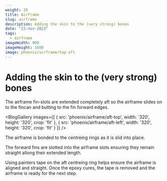 ```yaml
---
weight: 20
title: Airframe
slug: airframe
description: Adding the skin to the (very strong) bones
date: "23-nov-2023"
tags:
  - airframe
imageWidth: 900
imageHeight: 1600
image: phoenix/airframe/top-aft
---
```

# Adding the skin to the (very strong) bones

The airframe fin-slots are extended completely aft so the airframe slides on to the fincan
and butting to the fin forward edges.

<BlogGallery
  images={[
    {
      src: 'phoenix/airframe/aft-top',
      width: '320',
      height: '320',
      crop: 'fit'
    },
    {
      src: 'phoenix/airframe/aft-left',
      width: '320',
      height: '320',
      crop: 'fit'
    }
  ]}
/>

The airframe is bonded to the centreing rings as it is slid into place.

The forward fins are slotted into the airframe slots ensuring they remain straight allong
their extended length.

<BlogImage
  src='phoenix/airframe/fwd-fins'
  alt='forward fins'
  width='240'
  height='240'
/>

Using painters tape on the aft centreing ring helps ensure the airframe is aligned and straight.
Once the epoxy cures, the tape is removed and the airframe is ready for the next step.

<BlogImage
  src='phoenix/airframe/complete'
  alt='aligned'
  width='240'
  height='427'
/>
